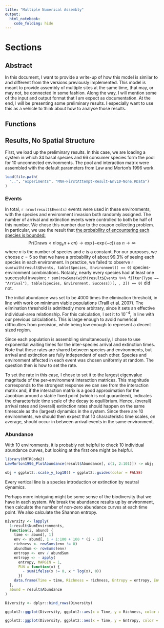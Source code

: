 ```yaml
---
title: "Multiple Numerical Assembly"
output:
  html_notebook:
    code_folding: hide
---
```


# Sections {.tabset}

## Abstract

In this document, I want to provide a write-up of how this model is similar to and different from the versions previously implemented.
This model is meant to provide assembly of multiple sites at the same time, that may, or may not, be connected in some fashion. 
Along the way, I will mention some of the input and output format that I am expect as documentation.
At the end, I will be presenting some preliminary results.
I especially want to use this as a vehicle to think about how to analyse those results.

## Functions

## Results, No Spatial Structure

First, we load up the preliminary results.
In this case, we are loading a system in which 
34 basal species and 66 consumer species form the pool for 10 unconnected environments.
The pool and interaction matrix were assembled with the default parameters from Law and Morton's 1996 work.

```r
load(file.path(
  "..", "experiments", "MNA-FirstAttempt-Result-Env10-None.RData")
)
```

### Events
In total, `r nrow(result$Events)` events were used in these environments, with the species and environment invasion both randomly assigned.
The number of arrival and extinction events were controlled to both be half of this number.
We chose this number due to the coupon collecting problem.
In particular, we use the result that [the probability of encountering each species is bounded:](https://en.wikipedia.org/wiki/Coupon_collector%27s_problem#Extensions_and_generalizations)
$$\text{Pr}(\text{Draws} < n \log_{e} n + c n) \rightarrow \exp(-\exp(-c)) \text{ as } n \rightarrow \infty$$
where $n$ is the number of species and $c$ is a constant.
For our purposes, we choose $c = 5$ so that we have a probability of about $99.3\%$ of seeing each species in each environment. 
In practice, we failed to observe `r sum(with(result$Events, table(Species, Environment)) == 0)` species-environment combinations.
Notably, nearly every species had at least one successful invasion;
`r sum(rowSums(with(result$Events %>% filter(Type == "Arrival"), table(Species, Environment, Success))[, , 2]) == 0)` did not.

The initial abundance was set to be 4000 times the elimination threshold, in line with work on minimum viable populations (Traill et al. 2007).
The elimination threshold is admittedly more arbitrary, since it sets an effective individual-area relationship.
For this calculation, I set it to $10^{-4}$, in line with our previous calculations.
This is large enough to avoid numerical difficulties from precision, while being low enough to represent a decent sized region.

Since each population is assembling simultaneously, I chose to use exponential waiting times for the inter-species arrival and extinction times.
Note that these rates are shared between species and environments, but arrival and extinction are fully independent of each other.
Species and environment affected in each event was chosen uniformly at random.
The question then is how to set the rate.

To set the rate in this case, I chose to set it to the largest eigenvalue magnitude of the per-environment interaction matrices.
This magnitude corresponds to the strongest response we can see from the interaction matrix and, if the interaction matrix is a good approximation for the Jacobian around a stable fixed point (which is not guaranteed), indicates the characteristic time scale of the decay to equilibrium.
Hence, (overall) arrival rates and (overall) extinction rates should happen on the same timescale as the (largest) dynamics in the system.
Since there are 10 environments, we should then expect that 10 characteristic time scales, on average, should occur in between arrival events in the same environment.

### Abundance

With 10 environments, it is probably not helpful to check 10 individual abundance curves, but looking at the first one might be helpful.
```r
library(RMTRCode2)
LawMorton1996_PlotAbundance(result$Abundance[, c(1, 2:101)]) -> obj;
```
```r
obj + ggplot2::scale_y_log10() + ggplot2::guides(color = FALSE)
```
Every vertical line is a species introduction or extinction by neutral dynamics.

Perhaps more intriguing might be some sense of the biodiversity that we have in each system.
We break the abundance results up by environment, then calculate the number of non-zero abundance curves at each time point.
We also calculate the Shannon entropy.
```r
Diversity <- lapply(
  1:result$NumEnvironments,
  function(i, abund) {
    time <- abund[, 1]
    env <- abund[, 1 + 1:100 + 100 * (i - 1)]
    richness <- rowSums(env != 0)
    abundSum <- rowSums(env)
    entropy <- env / abundSum
    entropy <- - apply(
      entropy, MARGIN = 1,
      FUN = function(x) {
        - sum(ifelse(x != 0, x * log(x), 0))
      })
    data.frame(Time = time, Richness = richness, Entropy = entropy, Environment = i)
  },
  abund = result$Abundance
)
```

```r
Diversity <- dplyr::bind_rows(Diversity)
```

```r
ggplot2::ggplot(Diversity, ggplot2::aes(x = Time, y = Richness, color = factor(Environment))) + ggplot2::geom_line(alpha = 0.3)
```

```r
ggplot2::ggplot(Diversity, ggplot2::aes(x = Time, y = Entropy, color = factor(Environment))) + ggplot2::geom_line(alpha = 0.3)
```
